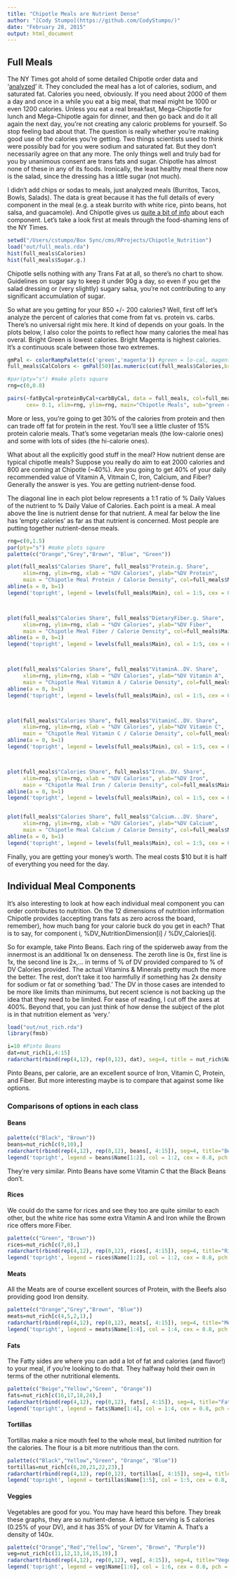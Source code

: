 ```yaml
---
title: "Chipotle Meals are Nutrient Dense"
author: "[Cody Stumpo](https://github.com/CodyStumpo/)"
date: "February 28, 2015"
output: html_document
---
```

## Full Meals

The NY Times got ahold of some detailed Chipotle order data and '[analyzed](http://www.nytimes.com/interactive/2015/02/17/upshot/what-do-people-actually-order-at-chipotle.html?abt=0002&abg=1&_r=0)' it.  They concluded the meal has a lot of calories, sodium, and saturated fat.
Calories you need, obviously.  If you need about 2000 of them a day and once in a while you eat a big meal, that meal might be 1000 or even 1200 calories.  Unless you eat a real breakfast, Mega-Chipotle for lunch and Mega-Chipotle again for dinner, and then go back and do it all again the next day, you're not creating any caloric problems for yourself.  So stop feeling bad about that.  The question is really whether you're making good use of the calories you're getting.  Two things scientists used to think were possibly bad for you were sodium and saturated fat.  But they don't necessarily agree on that any more.  The only things well and truly bad for you by unanimous consent are trans fats and sugar.  Chipotle has almost none of these in any of its foods.  Ironically, the least healthy meal there now is the salad, since the dressing has a little sugar (not much).

I didn't add chips or sodas to meals, just analyzed meals (Burritos, Tacos, Bowls, Salads). The data is great because it has the full details of every component in the meal (e.g. a steak burrito with white rice, pinto beans, hot salsa, and guacamole). And Chipotle gives us [quite a bit of info](http://www.chipotle.com/en-US/menu/nutrition_calculator/nutrition_calculator.aspx) about each component. Let's take a look first at meals through the food-shaming lens of the NY Times. 


```r
setwd("/Users/cstumpo/Box Sync/cms/RProjects/Chipotle_Nutrition")
load("out/full_meals.rda")
hist(full_meals$Calories)
hist(full_meals$Sugar.g.)
```

Chipotle sells nothing with any Trans Fat at all, so there's no chart to show.  Guidelines on sugar say to keep it under 90g a day, so even if you get the salad dressing or (very slightly) sugary salsa, you're not contributing to any significant accumulation of sugar.

So what are you getting for your 850 +/- 200 calories?  Well, first off let's analyze the percent of calories that come from fat vs. protein vs. carbs.  There's no universal right mix here.  It kind of depends on your goals. In the plots below, I also color the points to reflect how many calories the meal has overal.  Bright Green is lowest calories.  Bright Magenta is highest calories. It's a continuous scale between those two extremes.

```r
gmPal <- colorRampPalette(c('green','magenta')) #green = lo-cal, magenta = hi-cal
full_meals$CalColors <- gmPal(50)[as.numeric(cut(full_meals$Calories,breaks = 100))]

#par(pty="s") #make plots square
rng=c(0,0.8)

pairs(~fatByCal+proteinByCal+carbByCal, data = full_meals, col=full_meals$CalColors, 
      cex= 0.1, xlim=rng, ylim=rng, main="Chipotle Meals", sub="green = lo-cal; magenta=hi-cal")


```

More or less, you're going to get 30% of the calories from protein and then can trade off fat for protein in the rest.  You'll see a little cluster of 15% protein calorie meals. That's some vegetarian meals (the low-calorie ones) and some with lots of sides (the hi-calorie ones).

What about all the explicitly good stuff in the meal?  How nutrient dense are typical chipotle meals?  Suppose you really do aim to eat 2000 calories and 800 are coming at Chipotle (~40%).  Are you going to get 40% of your daily recommended value of Vitamin A, Vitmain C, Iron, Calcium, and Fiber?  Generally the answer is yes.  You are getting nutrient-dense food.

The diagonal line in each plot below represents a 1:1 ratio of % Daily Values of the nutrient to % Daily Value of Calories.  Each point is a meal.  A meal above the line is nutrient dense for that nutrient.  A meal far below the line has 'empty calories' as far as that nutrient is concerned.  Most people are putting together nutrient-dense meals.


```r
rng=c(0,1.5)
par(pty="s") #make plots square
palette(c("Orange","Grey","Brown", "Blue", "Green"))

plot(full_meals$"Calories Share", full_meals$"Protein.g. Share",
     xlim=rng, ylim=rng, xlab = "%DV Calories", ylab="%DV Protein", 
     main = "Chipotle Meal Protein / Calorie Density", col=full_meals$Main)
abline(a = 0, b=1)
legend('topright', legend = levels(full_meals$Main), col = 1:5, cex = 0.8, pch = 1)



plot(full_meals$"Calories Share", full_meals$"DietaryFiber.g. Share",
     xlim=rng, ylim=rng, xlab = "%DV Calories", ylab="%DV Fiber", 
     main = "Chipotle Meal Fiber / Calorie Density", col=full_meals$Main)
abline(a = 0, b=1)
legend('topright', legend = levels(full_meals$Main), col = 1:5, cex = 0.8, pch = 1)



plot(full_meals$"Calories Share", full_meals$"VitaminA..DV. Share",
     xlim=rng, ylim=rng, xlab = "%DV Calories", ylab="%DV Vitamin A", 
     main = "Chipotle Meal Vitamin A / Calorie Density", col=full_meals$Main)
abline(a = 0, b=1)
legend('topright', legend = levels(full_meals$Main), col = 1:5, cex = 0.8, pch = 1)



plot(full_meals$"Calories Share", full_meals$"VitaminC..DV. Share",
     xlim=rng, ylim=rng, xlab = "%DV Calories", ylab="%DV Vitamin C", 
     main = "Chipotle Meal Vitamin C / Calorie Density", col=full_meals$Main)
abline(a = 0, b=1)
legend('topright', legend = levels(full_meals$Main), col = 1:5, cex = 0.8, pch = 1)



plot(full_meals$"Calories Share", full_meals$"Iron..DV. Share",
     xlim=rng, ylim=rng, xlab = "%DV Calories", ylab="%DV Iron", 
     main = "Chipotle Meal Iron / Calorie Density", col=full_meals$Main)
abline(a = 0, b=1)
legend('topright', legend = levels(full_meals$Main), col = 1:5, cex = 0.8, pch = 1)


plot(full_meals$"Calories Share", full_meals$"Calcium...DV. Share",
     xlim=rng, ylim=rng, xlab = "%DV Calories", ylab="%DV Calcium", 
     main = "Chipotle Meal Calcium / Calorie Density", col=full_meals$Main)
abline(a = 0, b=1)
legend('topright', legend = levels(full_meals$Main), col = 1:5, cex = 0.8, pch = 1)
```

Finally, you are getting your money's worth.  The meal costs $10 but it is half of everything you need for the day.

## Individual Meal Components
It's also interesting to look at how each individual meal component you can order contributes to nutrition.  On the 12 dimensions of nutrition information Chipotle provides (accepting trans fats as zero across the board, remember), how much bang for your calorie buck do you get in each?  That is to say, for component i, 
 %DV_NutritionDimension[i] /  %DV_Calories[i].
 
 So for example, take Pinto Beans. Each ring of the spiderweb away from the innermost is an additional 1x on denseness.  The zeroth line is 0x, first line is 1x, the second line is 2x,... in terms of % of DV provided compared to % of DV Calories provided.  The actual Vitamins & Minerals pretty much the more the better.  The rest, don't take it too harmfully if something has 2x density for sodium or fat or something 'bad.' The DV in those cases are intended to be more like limits than minimums, but recent science is not backing up the idea that they need to be limited. For ease of reading, I cut off the axes at 400%.  Beyond that, you can just think of how dense the subject of the plot is in that nutrition element as 'very.' 
 
```r
load("out/nut_rich.rda")
library(fmsb)

i=10 #Pinto Beans
dat=nut_rich[i,4:15]
radarchart(rbind(rep(4,12), rep(0,12), dat), seg=4, title = nut_rich$Name[i])
```

Pinto Beans, per calorie, are an excellent source of Iron, Vitamin C, Protein, and Fiber.  But more interesting maybe is to compare that against some like options.

### Comparisons of options in each class

#### Beans

```r
palette(c("Black", "Brown"))
beans=nut_rich[c(9,10),]
radarchart(rbind(rep(4,12), rep(0,12), beans[, 4:15]), seg=4, title="Beans")
legend('topright', legend = beans$Name[1:2], col = 1:2, cex = 0.8, pch = 1)
```

They're very similar.  Pinto Beans have some Vitamin C that the Black Beans don't.

#### Rices

We could do the same for rices and see they too are quite similar to each other, but the white rice has some extra Vitamin A and Iron while the Brown rice offers more Fiber.

```r
palette(c("Green", "Brown"))
rices=nut_rich[c(7,8),]
radarchart(rbind(rep(4,12), rep(0,12), rices[, 4:15]), seg=4, title="Rices")
legend('topright', legend = rices$Name[1:2], col = 1:2, cex = 0.8, pch = 1)
```

#### Meats

All the Meats are of course excellent sources of Protein, with the Beefs also providing good Iron density.  

```r
palette(c("Orange","Grey","Brown", "Blue"))
meats=nut_rich[c(4,5,2,1),]
radarchart(rbind(rep(4,12), rep(0,12), meats[, 4:15]), seg=4, title="Meats")
legend('topright', legend = meats$Name[1:4], col = 1:4, cex = 0.8, pch = 1)
```

#### Fats

The Fatty sides are where you can add a lot of fat and calories (and flavor!) to your meal, if you're looking to do that.  They halfway hold their own in terms of the other nutritional elements.

```r
palette(c("Beige","Yellow","Green", "Orange"))
fats=nut_rich[c(16,17,18,24),]
radarchart(rbind(rep(4,12), rep(0,12), fats[, 4:15]), seg=4, title="Fats")
legend('topright', legend = fats$Name[1:4], col = 1:4, cex = 0.8, pch = 1)
```

#### Tortillas

Tortillas make a nice mouth feel to the whole meal, but limited nutrition for the calories.  The flour is a bit more nutritious than the corn.

```r
palette(c("Black","Yellow","Green", "Orange", "Blue"))
tortillas=nut_rich[c(6,20,21,22,23),]
radarchart(rbind(rep(4,12), rep(0,12), tortillas[, 4:15]), seg=4, title="Tortillas")
legend('topright', legend = tortillas$Name[1:5], col = 1:5, cex = 0.8, pch = 1)
```

#### Veggies
Vegetables are good for you.  You may have heard this before. They break these graphs, they are so nutrient-dense.  A lettuce serving is 5 calories (0.25% of your DV), and it has 35% of your DV for Vitamin A. That's a density of 140x.

```r
palette(c("Orange","Red","Yellow", "Green", "Brown", "Purple"))
veg=nut_rich[c(11,12,13,14,15,19),]
radarchart(rbind(rep(4,12), rep(0,12), veg[, 4:15]), seg=4, title="Vegetables")
legend('topright', legend = veg$Name[1:6], col = 1:6, cex = 0.8, pch = 1)
```